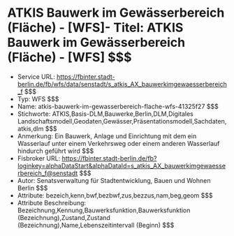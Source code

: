# ATKIS Bauwerk im Gewässerbereich (Fläche) - [WFS]- Titel: ATKIS Bauwerk im Gewässerbereich (Fläche) - [WFS] $$$
- Service URL: https://fbinter.stadt-berlin.de/fb/wfs/data/senstadt/s_atkis_AX_bauwerkimgewaesserbereich_f $$$
- Typ: WFS $$$
- Name: atkis-bauwerk-im-gewasserbereich-flache-wfs-41325f27 $$$
- Stichworte: ATKIS,Basis-DLM,Bauwerke,Berlin,DLM,Digitales Landschaftsmodell,Geodaten,Gewässer,Präsentationsmodell,Sachdaten,atkis,dlm $$$
- Anmerkung: Ein Bauwerk, Anlage und Einrichtung mit dem ein Wasserlauf unter einem Verkehrsweg oder einem anderen Wasserlauf hindurch geführt wird $$$
- Fisbroker URL: https://fbinter.stadt-berlin.de/fb?loginkey=alphaDataStart&alphaDataId=s_atkis_AX_bauwerkimgewaesserbereich_f@senstadt $$$
- Autor: Senatsverwaltung für Stadtentwicklung, Bauen und Wohnen Berlin $$$
- Attribute: bezeich,kenn,bwf,bezbwf,zus,bezzus,nam,beg,geom $$$
- Attribute Beschreibung: Bezeichnung,Kennung,Bauwerksfunktion,Bauwerksfunktion (Bezeichnung),Zustand,Zustand (Bezeichnung),Name,Lebenszeitintervall (Beginn) $$$
